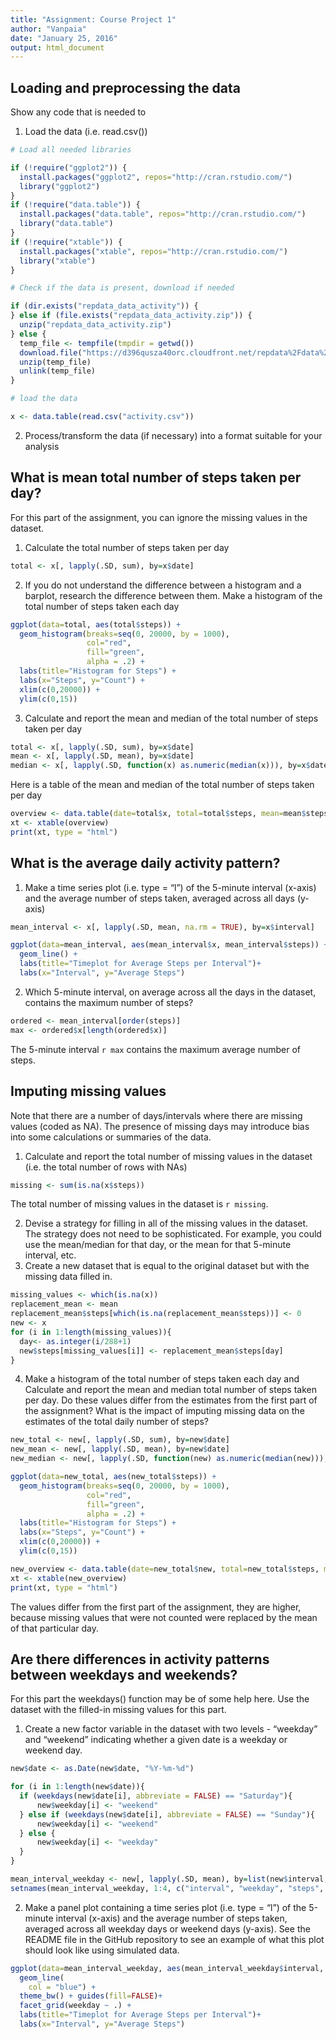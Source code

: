 ```yaml
---
title: "Assignment: Course Project 1"
author: "Vanpaia"
date: "January 25, 2016"
output: html_document
---
```


## Loading and preprocessing the data

Show any code that is needed to

1. Load the data (i.e. read.csv())

```r
# Load all needed libraries

if (!require("ggplot2")) {
  install.packages("ggplot2", repos="http://cran.rstudio.com/") 
  library("ggplot2")
}
if (!require("data.table")) {
  install.packages("data.table", repos="http://cran.rstudio.com/") 
  library("data.table")
}
if (!require("xtable")) {
  install.packages("xtable", repos="http://cran.rstudio.com/") 
  library("xtable")
}

# Check if the data is present, download if needed

if (dir.exists("repdata_data_activity")) {
} else if (file.exists("repdata_data_activity.zip")) {
  unzip("repdata_data_activity.zip")
} else {
  temp_file <- tempfile(tmpdir = getwd())
  download.file("https://d396qusza40orc.cloudfront.net/repdata%2Fdata%2Factivity.zip", temp_file)
  unzip(temp_file)
  unlink(temp_file)
}

# load the data

x <- data.table(read.csv("activity.csv"))
```

2. Process/transform the data (if necessary) into a format suitable for your analysis

## What is mean total number of steps taken per day?

For this part of the assignment, you can ignore the missing values in the dataset.

1. Calculate the total number of steps taken per day

```r
total <- x[, lapply(.SD, sum), by=x$date]
```

2. If you do not understand the difference between a histogram and a barplot, research the difference between them. Make a histogram of the total number of steps taken each day

```r
ggplot(data=total, aes(total$steps)) +
  geom_histogram(breaks=seq(0, 20000, by = 1000),
                 col="red",
                 fill="green",
                 alpha = .2) +
  labs(title="Histogram for Steps") +
  labs(x="Steps", y="Count") +
  xlim(c(0,20000)) +
  ylim(c(0,15))
```

3. Calculate and report the mean and median of the total number of steps taken per day

```r
total <- x[, lapply(.SD, sum), by=x$date]
mean <- x[, lapply(.SD, mean), by=x$date]
median <- x[, lapply(.SD, function(x) as.numeric(median(x))), by=x$date]
```

Here is a table of the mean and median of the total number of steps taken per day

```r
overview <- data.table(date=total$x, total=total$steps, mean=mean$steps, median=median$steps)
xt <- xtable(overview)
print(xt, type = "html")

```


## What is the average daily activity pattern?

1. Make a time series plot (i.e. type = "l") of the 5-minute interval (x-axis) and the average number of steps taken, averaged across all days (y-axis)

```r
mean_interval <- x[, lapply(.SD, mean, na.rm = TRUE), by=x$interval]

ggplot(data=mean_interval, aes(mean_interval$x, mean_interval$steps)) +
  geom_line() +
  labs(title="Timeplot for Average Steps per Interval")+
  labs(x="Interval", y="Average Steps")
```

2. Which 5-minute interval, on average across all the days in the dataset, contains the maximum number of steps?

```r
ordered <- mean_interval[order(steps)]
max <- ordered$x[length(ordered$x)]
```

The 5-minute interval `r max` contains the maximum average number of steps.

## Imputing missing values

Note that there are a number of days/intervals where there are missing values (coded as NA). The presence of missing days may introduce bias into some calculations or summaries of the data.

1. Calculate and report the total number of missing values in the dataset (i.e. the total number of rows with NAs)

```r
missing <- sum(is.na(x$steps))
```

The total number of missing values in the dataset is `r missing`.

2. Devise a strategy for filling in all of the missing values in the dataset. The strategy does not need to be sophisticated. For example, you could use the mean/median for that day, or the mean for that 5-minute interval, etc.
3. Create a new dataset that is equal to the original dataset but with the missing data filled in.

```r
missing_values <- which(is.na(x))
replacement_mean <- mean
replacement_mean$steps[which(is.na(replacement_mean$steps))] <- 0
new <- x
for (i in 1:length(missing_values)){
  day<- as.integer(i/288+1)
  new$steps[missing_values[i]] <- replacement_mean$steps[day]
}
```

4. Make a histogram of the total number of steps taken each day and Calculate and report the mean and median total number of steps taken per day. Do these values differ from the estimates from the first part of the assignment? What is the impact of imputing missing data on the estimates of the total daily number of steps?

```r
new_total <- new[, lapply(.SD, sum), by=new$date]
new_mean <- new[, lapply(.SD, mean), by=new$date]
new_median <- new[, lapply(.SD, function(new) as.numeric(median(new))), by=new$date]
```

```r
ggplot(data=new_total, aes(new_total$steps)) +
  geom_histogram(breaks=seq(0, 20000, by = 1000),
                 col="red",
                 fill="green",
                 alpha = .2) +
  labs(title="Histogram for Steps") +
  labs(x="Steps", y="Count") +
  xlim(c(0,20000)) +
  ylim(c(0,15))

```

```r
new_overview <- data.table(date=new_total$new, total=new_total$steps, mean=new_mean$steps, median=new_median$steps)
xt <- xtable(new_overview)
print(xt, type = "html")

```

The values differ from the first part of the assignment, they are higher, because missing values that were not counted were replaced by the mean of that particular day.

## Are there differences in activity patterns between weekdays and weekends?

For this part the weekdays() function may be of some help here. Use the dataset with the filled-in missing values for this part.

1. Create a new factor variable in the dataset with two levels - "weekday" and "weekend" indicating whether a given date is a weekday or weekend day.

```r
new$date <- as.Date(new$date, "%Y-%m-%d")

for (i in 1:length(new$date)){
  if (weekdays(new$date[i], abbreviate = FALSE) == "Saturday"){
      new$weekday[i] <- "weekend"
  } else if (weekdays(new$date[i], abbreviate = FALSE) == "Sunday"){
      new$weekday[i] <- "weekend"
  } else {
      new$weekday[i] <- "weekday"
  }
}

mean_interval_weekday <- new[, lapply(.SD, mean), by=list(new$interval, new$weekday)]
setnames(mean_interval_weekday, 1:4, c("interval", "weekday", "steps", "date"))
```

2. Make a panel plot containing a time series plot (i.e. type = "l") of the 5-minute interval (x-axis) and the average number of steps taken, averaged across all weekday days or weekend days (y-axis). See the README file in the GitHub repository to see an example of what this plot should look like using simulated data.

```r
ggplot(data=mean_interval_weekday, aes(mean_interval_weekday$interval, mean_interval_weekday$steps, fill = mean_interval_weekday$weekday)) +
  geom_line(
    col = "blue") +
  theme_bw() + guides(fill=FALSE)+
  facet_grid(weekday ~ .) +
  labs(title="Timeplot for Average Steps per Interval")+
  labs(x="Interval", y="Average Steps")
```

